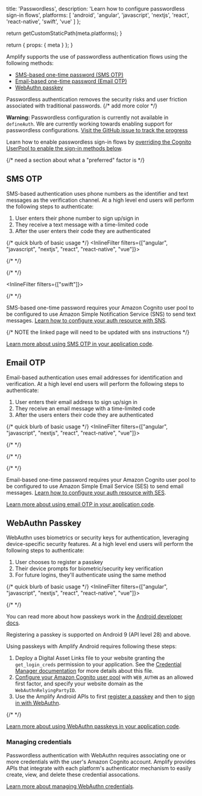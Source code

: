 
  title: 'Passwordless',
  description: 'Learn how to configure passwordless sign-in flows',
  platforms: [
    'android',
    'angular',
    'javascript',
    'nextjs',
    'react',
    'react-native',
    'swift',
    'vue'
  ]
};

  return getCustomStaticPath(meta.platforms);
}

  return {
    props: {
      meta
    }
  };
}

Amplify supports the use of passwordless authentication flows using the following methods:

- [SMS-based one-time password (SMS OTP)](#sms-otp)
- [Email-based one-time password (Email OTP)](#email-otp)
- [WebAuthn passkey](#webauthn-passkey)

Passwordless authentication removes the security risks and user friction associated with traditional passwords.
{/* add more color */}

<Callout warning>

**Warning:** Passwordless configuration is currently not available in `defineAuth`. We are currently working towards enabling support for passwordless configurations. [Visit the GitHub issue to track the progress](https://github.com/aws-amplify/amplify-backend/issues/2276)

</Callout>

Learn how to enable passwordless sign-in flows by [overriding the Cognito UserPool to enable the sign-in methods below](/[platform]/build-a-backend/auth/modify-resources-with-cdk/#override-cognito-userpool-to-enable-passwordless-sign-in-methods).

{/* need a section about what a "preferred" factor is */}

## SMS OTP

SMS-based authentication uses phone numbers as the identifier and text messages as the verification channel. At a high level end users will perform the following steps to authenticate:

1. User enters their phone number to sign up/sign in
2. They receive a text message with a time-limited code
3. After the user enters their code they are authenticated

{/* quick blurb of basic usage */}
<InlineFilter filters={["angular", "javascript", "nextjs", "react", "react-native", "vue"]}>

{/*  */}

</InlineFilter>
<InlineFilter filters={["android"]}>

{/*  */}

</InlineFilter>

<InlineFilter filters={["swift"]}>

{/*  */}

</InlineFilter>

<Callout info>

SMS-based one-time password requires your Amazon Cognito user pool to be configured to use Amazon Simple Notification Service (SNS) to send text messages. [Learn how to configure your auth resource with SNS](/[platform]/build-a-backend/auth/moving-to-production/#sms).

{/* NOTE the linked page will need to be updated with sns instructions */}

</Callout>

[Learn more about using SMS OTP in your application code](/[platform]/build-a-backend/auth/connect-your-frontend/sign-in/#sms-otp).

## Email OTP

Email-based authentication uses email addresses for identification and verification. At a high level end users will perform the following steps to authenticate:

1. User enters their email address to sign up/sign in
2. They receive an email message with a time-limited code
3. After the users enters their code they are authenticated

{/* quick blurb of basic usage */}
<InlineFilter filters={["angular", "javascript", "nextjs", "react", "react-native", "vue"]}>

{/*  */}

</InlineFilter>
<InlineFilter filters={["android"]}>

{/*  */}

</InlineFilter>
<InlineFilter filters={["swift"]}>

{/*  */}

</InlineFilter>

<Callout info>

Email-based one-time password requires your Amazon Cognito user pool to be configured to use Amazon Simple Email Service (SES) to send email messages. [Learn how to configure your auth resource with SES](/[platform]/build-a-backend/auth/moving-to-production/#email).

</Callout>

[Learn more about using email OTP in your application code](/[platform]/build-a-backend/auth/connect-your-frontend/sign-in/#email-otp).

## WebAuthn Passkey

WebAuthn uses biometrics or security keys for authentication, leveraging device-specific security features. At a high level end users will perform the following steps to authenticate:

1. User chooses to register a passkey
2. Their device prompts for biometric/security key verification
3. For future logins, they'll authenticate using the same method

{/* quick blurb of basic usage */}
<InlineFilter filters={["angular", "javascript", "nextjs", "react", "react-native", "vue"]}>

{/*  */}

</InlineFilter>
<InlineFilter filters={["android"]}>

You can read more about how passkeys work in the [Android developer docs](https://developer.android.com/design/ui/mobile/guides/patterns/passkeys).

<Callout warning>
Registering a passkey is supported on Android 9 (API level 28) and above.
</Callout>

Using passkeys with Amplify Android requires following these steps:

1. Deploy a Digital Asset Links file to your website granting the `get_login_creds` permission to your application. See the [Credential Manager documentation](https://developer.android.com/identity/sign-in/credential-manager#add-support-dal) for more details about this file.
2. [Configure your Amazon Cognito user pool](/[platform]/build-a-backend/auth/modify-resources-with-cdk/#override-cognito-userpool-to-enable-passwordless-sign-in-methods) with `WEB_AUTHN` as an allowed first factor, and specify your website domain as the `WebAuthnRelyingPartyID`.
3. Use the Amplify Android APIs to first [register a passkey](/[platform]/build-a-backend/auth/manage-users/manage-webauthn-credentials/#associate-webauthn-credentials) and then to [sign in with WebAuthn](/[platform]/build-a-backend/auth/connect-your-frontend/sign-in/#webauthn-passkeys).

</InlineFilter>
<InlineFilter filters={["swift"]}>

{/*  */}

</InlineFilter>

[Learn more about using WebAuthn passkeys in your application code](/[platform]/build-a-backend/auth/connect-your-frontend/sign-in/#webauthn-passkeys).

### Managing credentials

Passwordless authentication with WebAuthn requires associating one or more credentials with the user's Amazon Cognito account. Amplify provides APIs that integrate with each platform's authenticator mechanism to easily create, view, and delete these credential assocations.

[Learn more about managing WebAuthn credentials](/[platform]/build-a-backend/auth/manage-users/manage-webauthn-credentials).
